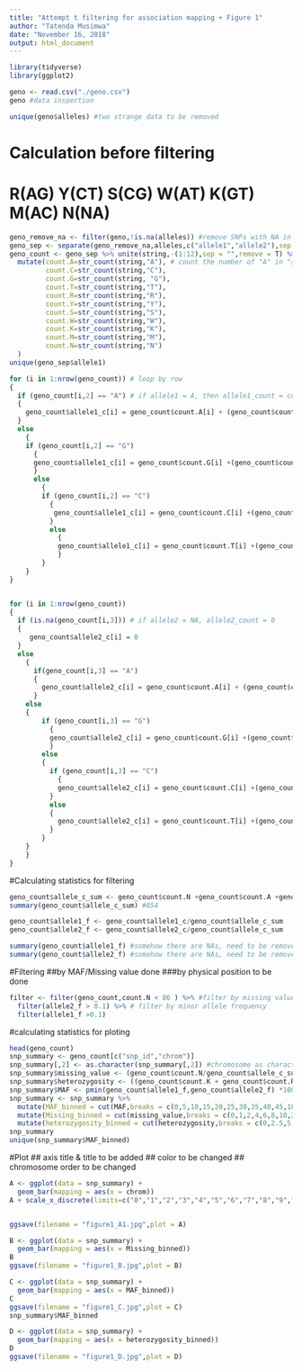 ```yaml
---
title: "Attempt t filtering for association mapping + Figure 1"
author: "Tatenda Musimwa"
date: "November 16, 2018"
output: html_document
---
```

```r
library(tidyverse)
library(ggplot2)
```

```r
geno <- read.csv("./geno.csv")
geno #data inspection
```

```r
unique(geno$alleles) #two strange data to be removed
```

# Calculation before filtering
# R(AG) Y(CT) S(CG) W(AT) K(GT) M(AC) N(NA)
```r
geno_remove_na <- filter(geno,!is.na(alleles)) #remove SNPs with NA in "alleles"
geno_sep <- separate(geno_remove_na,alleles,c("allele1","allele2"),sep = "/") #seperate "alleles" to "allele1" & "allele2"
geno_count <- geno_sep %>% unite(string,-(1:12),sep = "",remove = T) %>% #unite all SNP columns together
  mutate(count.A=str_count(string,"A"), # count the number of "A" in "string"
         count.C=str_count(string,"C"),
         count.G=str_count(string, "G"),
         count.T=str_count(string,"T"),
         count.R=str_count(string,"R"),
         count.Y=str_count(string,"Y"),
         count.S=str_count(string,"S"),
         count.W=str_count(string,"W"),
         count.K=str_count(string,"K"),
         count.M=str_count(string,"M"),
         count.N=str_count(string,"N")
  )
unique(geno_sep$allele1)

for (i in 1:nrow(geno_count)) # loop by row
{
  if (geno_count[i,2] == "A") # if allele1 = A, then allele1_count = count_A
  {
    geno_count$allele1_c[i] = geno_count$count.A[i] + (geno_count$count.R[i] + geno_count$count.W[i] + geno_count$count.M[i])/2
  } 
  else
    {
    if (geno_count[i,2] == "G")
      {
      geno_count$allele1_c[i] = geno_count$count.G[i] +(geno_count$count.R[i] + geno_count$count.S[i] + geno_count$count.K[i])/2
      } 
      else
        {
        if (geno_count[i,2] == "C")
          {
           geno_count$allele1_c[i] = geno_count$count.C[i] +(geno_count$count.Y[i] + geno_count$count.S[i] +geno_count$count.M[i])/2
          } 
          else 
            {
            geno_count$allele1_c[i] = geno_count$count.T[i] +(geno_count$count.Y[i] + geno_count$count.W[i] +geno_count$count.K[i])/2
            }
        }
    }
}


for (i in 1:nrow(geno_count)) 
{
  if (is.na(geno_count[i,3])) # if allele2 = NA, allele2_count = 0
  {
     geno_count$allele2_c[i] = 0
  }
  else
    {
      if(geno_count[i,3] == "A")
      {
        geno_count$allele2_c[i] = geno_count$count.A[i] + (geno_count$count.R[i] + geno_count$count.W[i] + geno_count$count.M[i])/2
      }
    else
    {
        if (geno_count[i,3] == "G")
          {
          geno_count$allele2_c[i] = geno_count$count.G[i] +(geno_count$count.R[i] + geno_count$count.S[i] + geno_count$count.K[i])/2
          } 
        else
        {
          if (geno_count[i,3] == "C")
            {
            geno_count$allele2_c[i] = geno_count$count.C[i] +(geno_count$count.Y[i] + geno_count$count.S[i] +geno_count$count.M[i])/2
          } 
          else
          {
            geno_count$allele2_c[i] = geno_count$count.T[i] +(geno_count$count.Y[i] + geno_count$count.W[i] +geno_count$count.K[i])/2
          }
        }
    }
    }
}

```

#Calculating statistics for filtering
```r
geno_count$allele_c_sum <- geno_count$count.N +geno_count$count.A +geno_count$count.C +geno_count$count.G +geno_count$count.T +geno_count$count.R +geno_count$count.Y +geno_count$count.S +geno_count$count.W +geno_count$count.K +geno_count$count.M
summary(geno_count$allele_c_sum) #854

geno_count$allele1_f <- geno_count$allele1_c/geno_count$allele_c_sum
geno_count$allele2_f <- geno_count$allele2_c/geno_count$allele_c_sum

summary(geno_count$allele1_f) #somehow there are NAs, need to be removed
summary(geno_count$allele2_f) #somehow there are NAs, need to be removed
```

#Filtering
##by MAF/Missing value done
###by physical position to be done
```r
filter <- filter(geno_count,count.N < 86 ) %>% #filter by missing value (854 * 0.1 = 85.4)
  filter(allele2_f > 0.1) %>% # filter by minor allele frequency
  filter(allele1_f >0.1)
```

#calculating statistics for ploting
```r
head(geno_count)
snp_summary <- geno_count[c("snp_id","chrom")]
snp_summary[,2] <- as.character(snp_summary[,2]) #chromosome as character
snp_summary$missing_value <- (geno_count$count.N/geno_count$allele_c_sum )*100 #%
snp_summary$heterozygosity <- ((geno_count$count.K + geno_count$count.R +geno_count$count.Y +geno_count$count.S +geno_count$count.W +geno_count$count.M)/geno_count$allele_c_sum )*100
snp_summary$MAF <- pmin(geno_count$allele1_f,geno_count$allele2_f) *100
snp_summary <- snp_summary %>%
  mutate(MAF_binned = cut(MAF,breaks = c(0,5,10,15,20,25,30,35,40,45,100),include.lowest = T)) %>%
  mutate(Missing_binned = cut(missing_value,breaks = c(0,1,2,4,6,8,10,20,30,40,100),include.lowest = T)) %>%
  mutate(heterozygosity_binned = cut(heterozygosity,breaks = c(0,2.5,5,7.5,10,20,30,40,100),include.lowest = T)) 
snp_summary
unique(snp_summary$MAF_binned)
```
#Plot 
## axis title & title to be added
## color to be changed
## chromosome order to be changed
```r
A <- ggplot(data = snp_summary) +
  geom_bar(mapping = aes(x = chrom)) 
A + scale_x_discrete(limits=c("0","1","2","3","4","5","6","7","8","9","10"))


ggsave(filename = "figure1_A1.jpg",plot = A)
```


```r
B <- ggplot(data = snp_summary) +
  geom_bar(mapping = aes(x = Missing_binned)) 
B
ggsave(filename = "figure1_B.jpg",plot = B)
```



```r
C <- ggplot(data = snp_summary) +
  geom_bar(mapping = aes(x = MAF_binned))
C
ggsave(filename = "figure1_C.jpg",plot = C)
snp_summary$MAF_binned
```



```r
D <- ggplot(data = snp_summary) +
  geom_bar(mapping = aes(x = heterozygosity_binned))
D
ggsave(filename = "figure1_D.jpg",plot = D)
```






